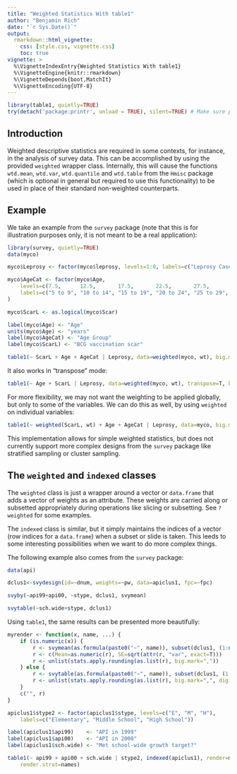 ```yaml
---
title: "Weighted Statistics With table1"
author: "Benjamin Rich"
date: "`r Sys.Date()`"
output: 
  rmarkdown::html_vignette:
    css: [style.css, vignette.css]
    toc: true
vignette: >
  %\VignetteIndexEntry{Weighted Statistics With table1}
  %\VignetteEngine{knitr::rmarkdown}
  %\VignetteDepends{boot,MatchIt}
  %\VignetteEncoding{UTF-8}
---
```


```r
library(table1, quietly=TRUE)
try(detach('package:printr', unload = TRUE), silent=TRUE) # Make sure printr is not loaded
```

## Introduction

Weighted descriptive statistics are required in some contexts, for instance, in
the analysis of survey data. This can be accomplished by using the provided
`weighted` wrapper class. Internally, this will cause the functions `wtd.mean`,
`wtd.var`, `wtd.quantile` and `wtd.table` from the `Hmisc` package (which is
optional in general but required to use this functionality) to be used in place
of their standard non-weighted counterparts.

## Example

We take an example from the `survey` package (note that this is for
illustration purposes only, it is not meant to be a real application):

```r
library(survey, quietly=TRUE)
data(myco)

myco$Leprosy <- factor(myco$leprosy, levels=1:0, labels=c("Leprosy Cases", "Controls"))

myco$AgeCat <- factor(myco$Age,
    levels=c(7.5,      12.5,       17.5,       22.5,       27.5,       32.5      ),
    labels=c("5 to 9", "10 to 14", "15 to 19", "20 to 24", "25 to 29", "30 to 34")
)

myco$ScarL <- as.logical(myco$Scar)

label(myco$Age) <- "Age"
units(myco$Age) <- "years"
label(myco$AgeCat) <- "Age Group"
label(myco$ScarL) <- "BCG vaccination scar"

table1(~ ScarL + Age + AgeCat | Leprosy, data=weighted(myco, wt), big.mark=",")
```

It also works in "transpose" mode:

```r
table1(~ Age + ScarL | Leprosy, data=weighted(myco, wt), transpose=T, big.mark=",")
```

For more flexibility, we may not want the weighting to be applied globally, but
only to some of the variables. We can do this as well, by using `weighted` on
individual variables:


```r
table1(~ weighted(ScarL, wt) + Age + AgeCat | Leprosy, data=myco, big.mark=",")
```

This implementation allows for simple weighted statistics, but does not
currently support more complex designs from the `survey` package like
stratified sampling or cluster sampling.


## The `weighted` and `indexed` classes

The `weighted` class is just a wrapper around a vector or `data.frame` that
adds a vector of weights as an attribute. These weights are carried along or
subsetted appropriately during operations like slicing or subsetting. See
`?weighted` for some examples.

The `indexed` class is similar, but it simply maintains the indices of a vector
(row indices for a `data.frame`) when a subset or slide is taken. This leeds to
some interesting possibilities when we want to do more complex things.

The following example also comes from the `survey` package:

```r
data(api)

dclus1<-svydesign(id=~dnum, weights=~pw, data=apiclus1, fpc=~fpc)

svyby(~api99+api00, ~stype, dclus1, svymean)

svytable(~sch.wide+stype, dclus1)
```

Using `table1`, the same results can be presented more beautifully:


```r
myrender <- function(x, name, ...) {
    if (is.numeric(x)) {
        r <- svymean(as.formula(paste0("~", name)), subset(dclus1, (1:nrow(dclus1)) %in% indices(x)))
        r <- c(Mean=as.numeric(r), SE=sqrt(attr(r, "var", exact=T)))
        r <- unlist(stats.apply.rounding(as.list(r), big.mark=","))
    } else {
        r <- svytable(as.formula(paste0("~", name)), subset(dclus1, (1:nrow(dclus1)) %in% indices(x)))
        r <- unlist(stats.apply.rounding(as.list(r), big.mark=",", digits=1, rounding.fn=round_pad))
    }
    c("", r)
}

apiclus1$stype2 <- factor(apiclus1$stype, levels=c("E", "M", "H"),
    labels=c("Elementary", "Middle School", "High School"))

label(apiclus1$api99)    <- "API in 1999"
label(apiclus1$api00)    <- "API in 2000"
label(apiclus1$sch.wide) <- "Met school-wide growth target?"

table1(~ api99 + api00 + sch.wide | stype2, indexed(apiclus1), render=myrender,
    render.strat=names)
```


